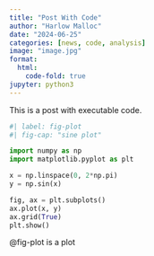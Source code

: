 ```yaml
---
title: "Post With Code"
author: "Harlow Malloc"
date: "2024-06-25"
categories: [news, code, analysis]
image: "image.jpg"
format:
  html:
    code-fold: true
jupyter: python3
---
```


This is a post with executable code.

```python
#| label: fig-plot
#| fig-cap: "sine plot"

import numpy as np
import matplotlib.pyplot as plt

x = np.linspace(0, 2*np.pi)
y = np.sin(x)

fig, ax = plt.subplots()
ax.plot(x, y)
ax.grid(True)
plt.show()
```


@fig-plot is a plot